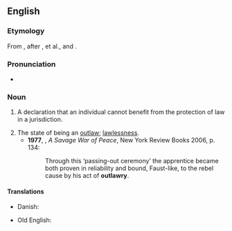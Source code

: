 ==English==

===Etymology===
From {{af|en|outlaw|-ry}}, after {{der|en|xno|utlagarie}}, {{m|fro|utlarie}} et al., and {{der|en|LL.|utlagaria}}.

===Pronunciation===
* {{a|UK}} {{IPA|/ˈaʊtlɔːɹi/|lang=en}}

===Noun===
{{en-noun|~|outlawries}}

# {{lb|en|legal|historical}} A declaration that an individual cannot benefit from the protection of law in a jurisdiction. {{defdate|from 14th c.}}
# The state of being an [[outlaw]]; [[lawlessness]]. {{defdate|from 19th c.}}
#* '''1977''', {{w|Alistair Horne}}, ''A Savage War of Peace'', New York Review Books 2006, p. 134:
#*: Through this ‘passing-out ceremony’ the apprentice became both proven in reliability and bound, Faust-like, to the rebel cause by his act of '''outlawry'''.

====Translations====
{{trans-top|declaration removing someone from protection of law}}
* Danish: {{t|da|fredløshed|c}} {{qualifier|Danish medieval law}}
{{trans-mid}}
* Old English: {{t|ang|ūtlagu|f}}
{{trans-bottom}}